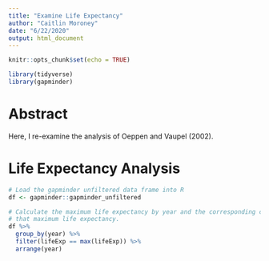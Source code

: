 ```yaml
---
title: "Examine Life Expectancy"
author: "Caitlin Moroney"
date: "6/22/2020"
output: html_document
---
```


```r
knitr::opts_chunk$set(echo = TRUE)
```

```r
library(tidyverse)
library(gapminder)
```

# Abstract

Here, I re-examine the analysis of Oeppen and Vaupel (2002).

# Life Expectancy Analysis

```r
# Load the gapminder unfiltered data frame into R
df <- gapminder::gapminder_unfiltered
```

```r
# Calculate the maximum life expectancy by year and the corresponding country with
# that maximum life expectancy.
df %>%
  group_by(year) %>%
  filter(lifeExp == max(lifeExp)) %>%
  arrange(year)
```


